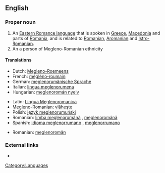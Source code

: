 ==English==
{{wikipedia|Megleno-Romanian}}

===Proper noun===
{{en-proper noun}}

# An [[w:Eastern Romance languages|Eastern Romance language]] that is spoken in [[Greece]], [[Macedonia]] and parts of [[Romania]], and is related to [[Romanian]], [[Aromanian]] and [[Istro-Romanian]].
# An a person of Megleno-Romanian ethnicity

====Translations====
{{trans-top|language}}
*Dutch: [[Megleno-Roemeens]]
*French: [[mégléno-roumain]]
*German: [[meglenorumänische Sprache]] {{f}}
*Italian: [[lingua meglenorumena]] {{f}}
*Hungarian: [[meglenoromán nyelv]]
{{trans-mid}}
*Latin: [[Lingua Meglenoromanica]]
*Megleno-Romanian: [[vlăheşte]]
*Polish: [[język meglenorumuński]]
*Romanian: [[limba meglenoromână]] {{f}}, [[meglenoromână]] {{f}}
*Spanish: [[idioma meglenorrumano]] {{m}}, [[meglenorrumano]] {{m}}
{{trans-bot}}

{{trans-top|person}}
{{trans-mid}}
*Romanian: [[meglenoromân]] {{m}}
{{trans-bot}}

===External links===
*{{ethnologue|code=ruq}}

[[Category:Languages]]